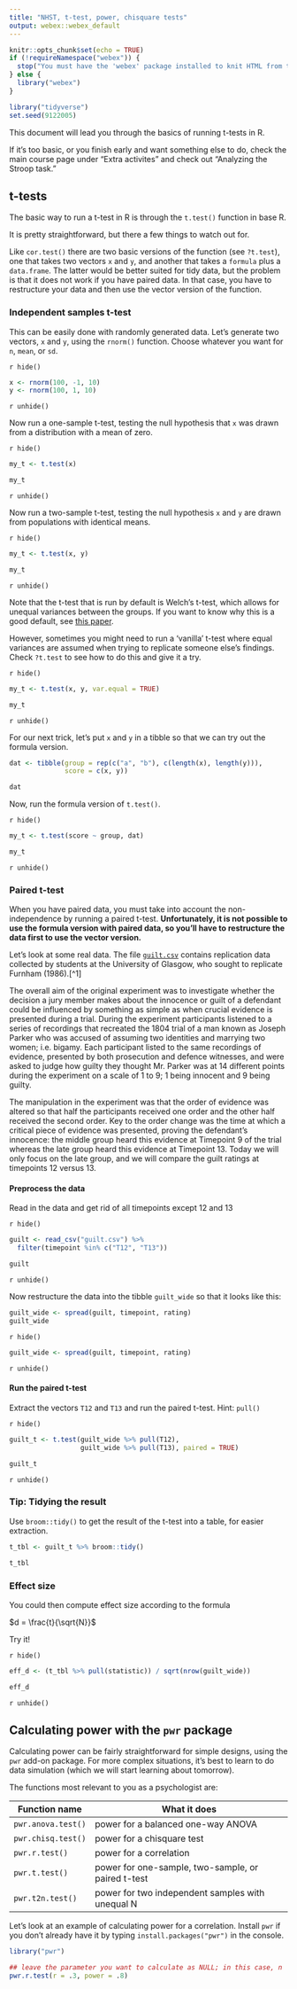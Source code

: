 ```yaml
---
title: "NHST, t-test, power, chisquare tests"
output: webex::webex_default
---
```


```r
knitr::opts_chunk$set(echo = TRUE)
if (!requireNamespace("webex")) {
  stop("You must have the 'webex' package installed to knit HTML from this template.\n   devtools::install_github(\"dalejbarr/webex\")")
} else {
  library("webex")
}

library("tidyverse")
set.seed(9122005)
```

This document will lead you through the basics of running t-tests in R.

If it's too basic, or you finish early and want something else to do, check the main course page under "Extra activites" and check out "Analyzing the Stroop task."

## t-tests

The basic way to run a t-test in R is through the `t.test()` function in base R.

It is pretty straightforward, but there a few things to watch out for.

Like `cor.test()` there are two basic versions of the function (see `?t.test`), one that takes two vectors `x` and `y`, and another that takes a `formula` plus a `data.frame`.  The latter would be better suited for tidy data, but the problem is that it does not work if you have paired data. In that case, you have to restructure your data and then use the vector version of the function.

### Independent samples t-test

This can be easily done with randomly generated data. Let's generate two vectors, `x` and `y`, using the `rnorm()` function.  Choose whatever you want for `n`, `mean`, or `sd`.

`r hide()`

```r
x <- rnorm(100, -1, 10)
y <- rnorm(100, 1, 10)
```

`r unhide()`

Now run a one-sample t-test, testing the null hypothesis that `x` was drawn from a distribution with a mean of zero.

`r hide()`

```r
my_t <- t.test(x)

my_t
```

`r unhide()`

Now run a two-sample t-test, testing the null hypothesis `x` and `y` are drawn from populations with identical means.

`r hide()`

```r
my_t <- t.test(x, y)

my_t
```

`r unhide()`

Note that the t-test that is run by default is Welch's t-test, which allows for unequal variances between the groups.  If you want to know why this is a good default, see [this paper](https://www.rips-irsp.com/articles/10.5334/irsp.82/).

However, sometimes you might need to run a 'vanilla' t-test where equal variances are assumed when trying to replicate someone else's findings.  Check `?t.test` to see how to do this and give it a try.

`r hide()`

```r
my_t <- t.test(x, y, var.equal = TRUE)

my_t
```

`r unhide()`

For our next trick, let's put `x` and `y` in a tibble so that we can try out the formula version.

```r
dat <- tibble(group = rep(c("a", "b"), c(length(x), length(y))),
              score = c(x, y))

dat
```

Now, run the formula version of `t.test()`.

`r hide()`

```r
my_t <- t.test(score ~ group, dat)

my_t
```

`r unhide()`

### Paired t-test

When you have paired data, you must take into account the non-independence by running a paired t-test. **Unfortunately, it is not possible to use the formula version with paired data, so you'll have to restructure the data first to use the vector version.**

Let's look at some real data.  The file [`guilt.csv`](guilt.csv) contains replication data collected by students at the University of Glasgow, who sought to replicate Furnham (1986).[^1]

The overall aim of the original experiment was to investigate whether the decision a jury member makes about the innocence or guilt of a defendant could be influenced by something as simple as when crucial evidence is presented during a trial. During the experiment participants listened to a series of recordings that recreated the 1804 trial of a man known as Joseph Parker who was accused of assuming two identities and marrying two women; i.e. bigamy. Each participant listed to the same recordings of evidence, presented by both prosecution and defence witnesses, and were asked to judge how guilty they thought Mr. Parker was at 14 different points during the experiment on a scale of 1 to 9; 1 being innocent and 9 being guilty.

The manipulation in the experiment was that the order of evidence was altered so that half the participants received one order and the other half received the second order. Key to the order change was the time at which a critical piece of evidence was presented, proving the defendant’s innocence: the middle group heard this evidence at Timepoint 9 of the trial whereas the late group heard this evidence at Timepoint 13. Today we will only focus on the late group, and we will compare the guilt ratings at timepoints 12 versus 13.

#### Preprocess the data

Read in the data and get rid of all timepoints except 12 and 13

`r hide()`

```r
guilt <- read_csv("guilt.csv") %>%
  filter(timepoint %in% c("T12", "T13"))

guilt
```

`r unhide()`

Now restructure the data into the tibble `guilt_wide` so that it looks like this:

```r
guilt_wide <- spread(guilt, timepoint, rating)
guilt_wide
```

`r hide()`

```r
guilt_wide <- spread(guilt, timepoint, rating)
```

`r unhide()`

#### Run the paired t-test

Extract the vectors `T12` and `T13` and run the paired t-test.  Hint: `pull()`

`r hide()`

```r
guilt_t <- t.test(guilt_wide %>% pull(T12),
                  guilt_wide %>% pull(T13), paired = TRUE)

guilt_t
```

`r unhide()`

### Tip: Tidying the result

Use `broom::tidy()` to get the result of the t-test into a table, for easier extraction.

```r
t_tbl <- guilt_t %>% broom::tidy()  

t_tbl
```

### Effect size

You could then compute effect size according to the formula

$d = \frac{t}{\sqrt{N}}$

Try it!

`r hide()`

```r
eff_d <- (t_tbl %>% pull(statistic)) / sqrt(nrow(guilt_wide))

eff_d
```

`r unhide()`


## Calculating power with the `pwr` package

Calculating power can be fairly straightforward for simple designs, using the `pwr` add-on package. For more complex situations, it's best to learn to do data simulation (which we will start learning about tomorrow). 

The functions most relevant to you as a psychologist are:

| Function name      | What it does                                     |
|--------------------+--------------------------------------------------|
| `pwr.anova.test()` | power for a balanced one-way ANOVA               |
| `pwr.chisq.test()` | power for a chisquare test                       |
| `pwr.r.test()`     | power for a correlation                          |
| `pwr.t.test()`     | power for one-sample, two-sample, or paired t-test |
| `pwr.t2n.test()`   | power for two independent samples with unequal N |

Let's look at an example of calculating power for a correlation.  Install `pwr` if you don't already have it by typing `install.packages("pwr")` in the console.

```r
library("pwr")

## leave the parameter you want to calculate as NULL; in this case, n
pwr.r.test(r = .3, power = .8)
```
